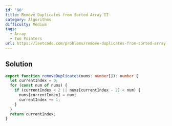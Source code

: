 ```yaml
---
id: '80'
title: Remove Duplicates from Sorted Array II
category: Algorithms
difficulty: Medium
tags:
  - Array
  - Two Pointers
url: https://leetcode.com/problems/remove-duplicates-from-sorted-array-ii
---
```


## Solution

```typescript showLineNumbers
export function removeDuplicates(nums: number[]): number {
  let currentIndex = 0;
  for (const num of nums) {
    if (currentIndex < 2 || nums[currentIndex - 2] < num) {
      nums[currentIndex] = num;
      currentIndex += 1;
    }
  }
  return currentIndex;
}
```
